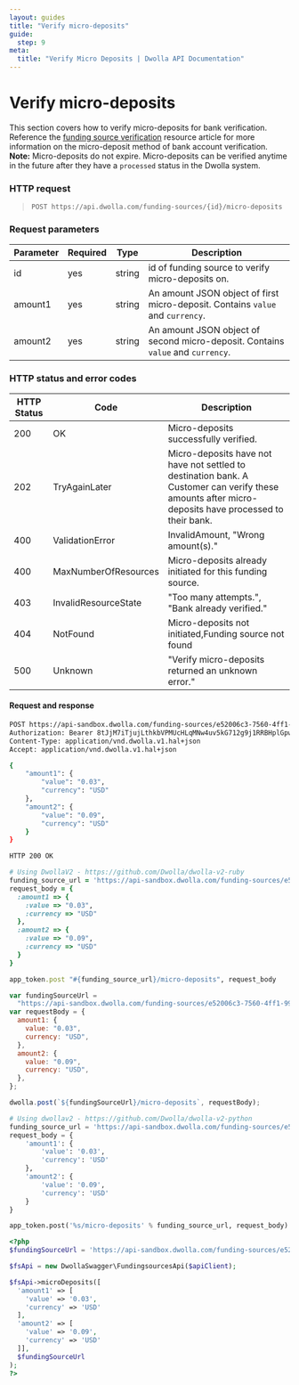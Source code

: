 ```yaml
---
layout: guides
title: "Verify micro-deposits"
guide:
  step: 9
meta:
  title: "Verify Micro Deposits | Dwolla API Documentation"
---
```


# Verify micro-deposits

This section covers how to verify micro-deposits for bank verification. Reference the [funding source verification](https://developers.dwolla.com/resources/funding-source-verification.html) resource article for more information on the micro-deposit method of bank account verification. **Note:** Micro-deposits do not expire. Micro-deposits can be verified anytime in the future after they have a `processed` status in the Dwolla system.

### HTTP request

> `POST https://api.dwolla.com/funding-sources/{id}/micro-deposits`

### Request parameters

| Parameter | Required | Type   | Description                                                                     |
| --------- | -------- | ------ | ------------------------------------------------------------------------------- |
| id        | yes      | string | id of funding source to verify micro-deposits on.                               |
| amount1   | yes      | string | An amount JSON object of first micro-deposit. Contains `value` and `currency`.  |
| amount2   | yes      | string | An amount JSON object of second micro-deposit. Contains `value` and `currency`. |

### HTTP status and error codes

| HTTP Status | Code                 | Description                                                                                                                                          |
| ----------- | -------------------- | ---------------------------------------------------------------------------------------------------------------------------------------------------- |
| 200         | OK                   | Micro-deposits successfully verified.                                                                                                                |
| 202         | TryAgainLater        | Micro-deposits have not have not settled to destination bank. A Customer can verify these amounts after micro-deposits have processed to their bank. |
| 400         | ValidationError      | InvalidAmount, "Wrong amount(s)."                                                                                                                    |
| 400         | MaxNumberOfResources | Micro-deposits already initiated for this funding source.                                                                                            |
| 403         | InvalidResourceState | "Too many attempts.", "Bank already verified."                                                                                                       |
| 404         | NotFound             | Micro-deposits not initiated,Funding source not found                                                                                                |
| 500         | Unknown              | "Verify micro-deposits returned an unknown error."                                                                                                   |

#### Request and response

```bash
POST https://api-sandbox.dwolla.com/funding-sources/e52006c3-7560-4ff1-99d5-b0f3a6f4f909/micro-deposits
Authorization: Bearer 8tJjM7iTjujLthkbVPMUcHLqMNw4uv5kG712g9j1RRBHplGpwo
Content-Type: application/vnd.dwolla.v1.hal+json
Accept: application/vnd.dwolla.v1.hal+json

{
    "amount1": {
        "value": "0.03",
        "currency": "USD"
    },
    "amount2": {
        "value": "0.09",
        "currency": "USD"
    }
}

HTTP 200 OK
```

```ruby
# Using DwollaV2 - https://github.com/Dwolla/dwolla-v2-ruby
funding_source_url = 'https://api-sandbox.dwolla.com/funding-sources/e52006c3-7560-4ff1-99d5-b0f3a6f4f909'
request_body = {
  :amount1 => {
    :value => "0.03",
    :currency => "USD"
  },
  :amount2 => {
    :value => "0.09",
    :currency => "USD"
  }
}

app_token.post "#{funding_source_url}/micro-deposits", request_body
```

```javascript
var fundingSourceUrl =
  "https://api-sandbox.dwolla.com/funding-sources/e52006c3-7560-4ff1-99d5-b0f3a6f4f909";
var requestBody = {
  amount1: {
    value: "0.03",
    currency: "USD",
  },
  amount2: {
    value: "0.09",
    currency: "USD",
  },
};

dwolla.post(`${fundingSourceUrl}/micro-deposits`, requestBody);
```

```python
# Using dwollav2 - https://github.com/Dwolla/dwolla-v2-python
funding_source_url = 'https://api-sandbox.dwolla.com/funding-sources/e52006c3-7560-4ff1-99d5-b0f3a6f4f909'
request_body = {
    'amount1': {
        'value': '0.03',
        'currency': 'USD'
    },
    'amount2': {
        'value': '0.09',
        'currency': 'USD'
    }
}

app_token.post('%s/micro-deposits' % funding_source_url, request_body)
```

```php
<?php
$fundingSourceUrl = 'https://api-sandbox.dwolla.com/funding-sources/e52006c3-7560-4ff1-99d5-b0f3a6f4f909';

$fsApi = new DwollaSwagger\FundingsourcesApi($apiClient);

$fsApi->microDeposits([
  'amount1' => [
    'value' => '0.03',
    'currency' => 'USD'
  ],
  'amount2' => [
    'value' => '0.09',
    'currency' => 'USD'
  ]],
  $fundingSourceUrl
);
?>
```
